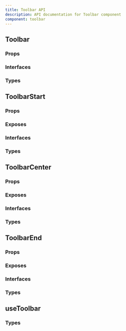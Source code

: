 ```yaml
---
title: Toolbar API
description: API documentation for Toolbar component
component: toolbar
---
```


## Toolbar

### Props

<DocTable name="Toolbar" category="api" type="props" />

### Interfaces

<DocTable name="Toolbar" category="api" type="interfaces" />

### Types

<DocTable name="Toolbar" category="api" type="types" />

## ToolbarStart

### Props

<DocTable name="ToolbarStart" category="api" type="props" />

### Exposes

<DocTable name="ToolbarStart" category="api" type="exposes" />

### Interfaces

<DocTable name="ToolbarStart" category="api" type="interfaces" />

### Types

<DocTable name="ToolbarStart" category="api" type="types" />

## ToolbarCenter

### Props

<DocTable name="ToolbarCenter" category="api" type="props" />

### Exposes

<DocTable name="ToolbarCenter" category="api" type="exposes" />

### Interfaces

<DocTable name="ToolbarCenter" category="api" type="interfaces" />

### Types

<DocTable name="ToolbarCenter" category="api" type="types" />

## ToolbarEnd

### Props

<DocTable name="ToolbarEnd" category="api" type="props" />

### Exposes

<DocTable name="ToolbarEnd" category="api" type="exposes" />

### Interfaces

<DocTable name="ToolbarEnd" category="api" type="interfaces" />

### Types

<DocTable name="ToolbarEnd" category="api" type="types" />

## useToolbar

### Types

<DocTable name="useToolbar" category="api" type="types" />
